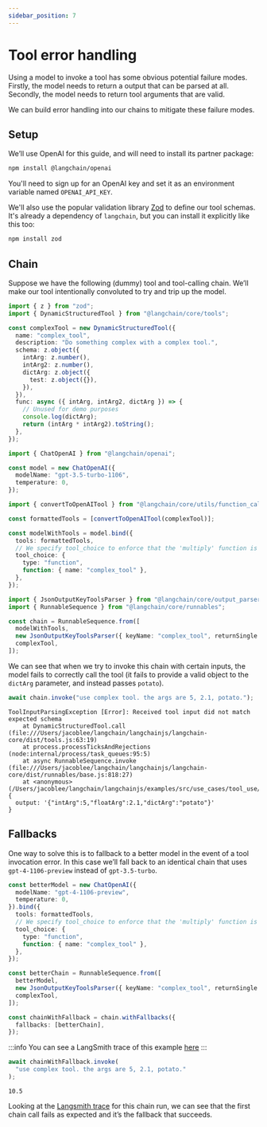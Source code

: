 ```yaml
---
sidebar_position: 7
---
```


# Tool error handling

Using a model to invoke a tool has some obvious potential failure modes. Firstly, the model needs to return a output that can be parsed at all. Secondly, the model needs to return tool arguments that are valid.

We can build error handling into our chains to mitigate these failure modes.

## Setup

We’ll use OpenAI for this guide, and will need to install its partner package:


<IntegrationInstallTooltip></IntegrationInstallTooltip>

```bash npm2yarn
npm install @langchain/openai
```

You'll need to sign up for an OpenAI key and set it as an environment variable named `OPENAI_API_KEY`.

We'll also use the popular validation library [Zod](https://zod.dev) to define our tool schemas. It's already
a dependency of `langchain`, but you can install it explicitly like this too:

```bash npm2yarn
npm install zod
```

## Chain

Suppose we have the following (dummy) tool and tool-calling chain. We’ll make our tool intentionally convoluted to try and trip up the model.

```ts
import { z } from "zod";
import { DynamicStructuredTool } from "@langchain/core/tools";

const complexTool = new DynamicStructuredTool({
  name: "complex_tool",
  description: "Do something complex with a complex tool.",
  schema: z.object({
    intArg: z.number(),
    intArg2: z.number(),
    dictArg: z.object({
      test: z.object({}),
    }),
  }),
  func: async ({ intArg, intArg2, dictArg }) => {
    // Unused for demo purposes
    console.log(dictArg);
    return (intArg * intArg2).toString();
  },
});

import { ChatOpenAI } from "@langchain/openai";

const model = new ChatOpenAI({
  modelName: "gpt-3.5-turbo-1106",
  temperature: 0,
});

import { convertToOpenAITool } from "@langchain/core/utils/function_calling";

const formattedTools = [convertToOpenAITool(complexTool)];

const modelWithTools = model.bind({
  tools: formattedTools,
  // We specify tool_choice to enforce that the 'multiply' function is called by the model.
  tool_choice: {
    type: "function",
    function: { name: "complex_tool" },
  },
});

import { JsonOutputKeyToolsParser } from "@langchain/core/output_parsers/openai_tools";
import { RunnableSequence } from "@langchain/core/runnables";

const chain = RunnableSequence.from([
  modelWithTools,
  new JsonOutputKeyToolsParser({ keyName: "complex_tool", returnSingle: true }),
  complexTool,
]);
```

We can see that when we try to invoke this chain with certain inputs,
the model fails to correctly call the tool (it fails to provide a valid object to the `dictArg` parameter, and instead passes `potato`).

```ts
await chain.invoke("use complex tool. the args are 5, 2.1, potato.");
```

```
ToolInputParsingException [Error]: Received tool input did not match expected schema
    at DynamicStructuredTool.call (file:///Users/jacoblee/langchain/langchainjs/langchain-core/dist/tools.js:63:19)
    at process.processTicksAndRejections (node:internal/process/task_queues:95:5)
    at async RunnableSequence.invoke (file:///Users/jacoblee/langchain/langchainjs/langchain-core/dist/runnables/base.js:818:27)
    at <anonymous> (/Users/jacoblee/langchain/langchainjs/examples/src/use_cases/tool_use/tool_error_handling_intro.ts:50:3) {
  output: '{"intArg":5,"floatArg":2.1,"dictArg":"potato"}'
}
```

## Fallbacks

One way to solve this is to fallback to a better model in the event of a tool invocation error. In this case we’ll fall back to an identical chain that uses `gpt-4-1106-preview` instead of `gpt-3.5-turbo`.

```ts
const betterModel = new ChatOpenAI({
  modelName: "gpt-4-1106-preview",
  temperature: 0,
}).bind({
  tools: formattedTools,
  // We specify tool_choice to enforce that the 'multiply' function is called by the model.
  tool_choice: {
    type: "function",
    function: { name: "complex_tool" },
  },
});

const betterChain = RunnableSequence.from([
  betterModel,
  new JsonOutputKeyToolsParser({ keyName: "complex_tool", returnSingle: true }),
  complexTool,
]);

const chainWithFallback = chain.withFallbacks({
  fallbacks: [betterChain],
});
```

:::info
You can see a LangSmith trace of this example [here](https://smith.langchain.com/public/a1f0cac4-4b59-4d0e-8612-44a2e4b51c75/r)
:::

```ts
await chainWithFallback.invoke(
  "use complex tool. the args are 5, 2.1, potato."
);
```

```
10.5
```

Looking at the [Langsmith trace](https://smith.langchain.com/public/a1f0cac4-4b59-4d0e-8612-44a2e4b51c75/r) for this chain run,
we can see that the first chain call fails as expected and it’s the fallback that succeeds.

